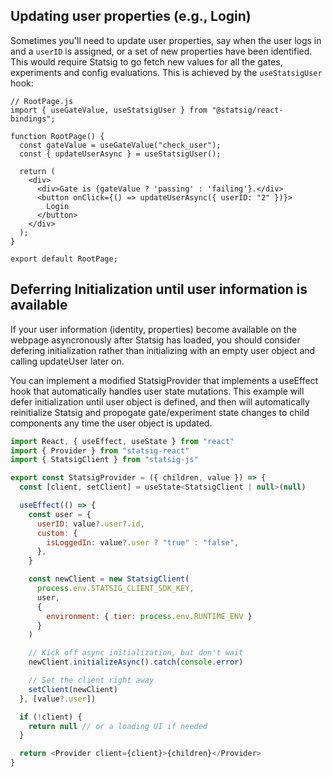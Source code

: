 
## Updating user properties (e.g., Login)

Sometimes you'll need to update user properties, say when the user logs in and a `userID` is assigned, or a set of new properties have been identified.  This would require Statsig to go fetch new values for all the gates, experiments and config evaluations.  This is achieved by the `useStatsigUser` hook:

```tsx
// RootPage.js
import { useGateValue, useStatsigUser } from "@statsig/react-bindings";

function RootPage() {
  const gateValue = useGateValue("check_user");
  const { updateUserAsync } = useStatsigUser();
  
  return (
    <div>
      <div>Gate is {gateValue ? 'passing' : 'failing'}.</div>
      <button onClick={() => updateUserAsync({ userID: "2" })}>
        Login
      </button>
    </div>
  );
}

export default RootPage;
```

## Deferring Initialization until user information is available
If your user information (identity, properties) become available on the webpage asyncronously after Statsig has loaded, you should consider defering initialization rather than initializing with an empty user object and calling updateUser later on.

You can implement a modified StatsigProvider that implements a useEffect hook that automatically handles user state mutations. 
This example will defer initialization until user object is defined, and then will automatically reinitialize Statsig and propogate gate/experiment state changes to child components any time the user object is updated.

```js
import React, { useEffect, useState } from "react"
import { Provider } from "statsig-react"
import { StatsigClient } from "statsig-js"

export const StatsigProvider = ({ children, value }) => {
  const [client, setClient] = useState<StatsigClient | null>(null)

  useEffect(() => {
    const user = {
      userID: value?.user?.id,
      custom: {
        isLoggedIn: value?.user ? "true" : "false",
      },
    }

    const newClient = new StatsigClient(
      process.env.STATSIG_CLIENT_SDK_KEY,
      user,
      {
        environment: { tier: process.env.RUNTIME_ENV }
      }
    )

    // Kick off async initialization, but don't wait
    newClient.initializeAsync().catch(console.error)

    // Set the client right away
    setClient(newClient)
  }, [value?.user])

  if (!client) {
    return null // or a loading UI if needed
  }

  return <Provider client={client}>{children}</Provider>
}
```
